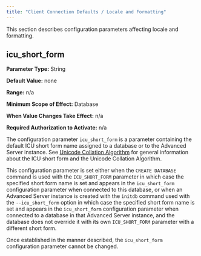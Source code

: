 ```yaml
---
title: "Client Connection Defaults / Locale and Formatting"
---
```


<div id="ccd_locale_and_formatting" class="registered_link"></div>

This section describes configuration parameters affecting locale and formatting.

## icu_short_form

**Parameter Type:** String

**Default Value:** none

**Range:** n/a

**Minimum Scope of Effect:** Database

**When Value Changes Take Effect:** n/a

**Required Authorization to Activate:** n/a

The configuration parameter `icu_short_form` is a parameter containing the default ICU short form name assigned to a database or to the Advanced Server instance. See [Unicode Collation Algorithm](../../../03_database_administration/06_unicode_collation_algorithm/#unicode_collation_algorithm) for general information about the ICU short form and the Unicode Collation Algorithm.

This configuration parameter is set either when the `CREATE DATABASE` command is used with the `ICU_SHORT_FORM` parameter in which case the specified short form name is set and appears in the `icu_short_form` configuration parameter when connected to this database, or when an Advanced Server instance is created with the `initdb` command used with the `--icu_short_form` option in which case the specified short form name is set and appears in the `icu_short_form` configuration parameter when connected to a database in that Advanced Server instance, and the database does not override it with its own `ICU_SHORT_FORM` parameter with a different short form.

Once established in the manner described, the `icu_short_form` configuration parameter cannot be changed.
